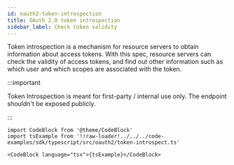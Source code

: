 ```yaml
---
id: oauth2-token-introspection
title: OAuth 2.0 token introspection
sidebar_label: Check token validity
---
```


Token introspection is a mechanism for resource servers to obtain information about access tokens. With this
spec, resource servers can check the validity of access tokens, and find out other information such as which user and which scopes
are associated with the token.

:::important

Token Introspection is meant for first-party / internal use only. The endpoint shouldn't be exposed publicly.

:::

```mdx-code-block
import CodeBlock from '@theme/CodeBlock'
import tsExample from '!!raw-loader!../../../code-examples/sdk/typescript/src/oauth2/token-introspect.ts'

<CodeBlock language="tsx">{tsExample}</CodeBlock>
```
